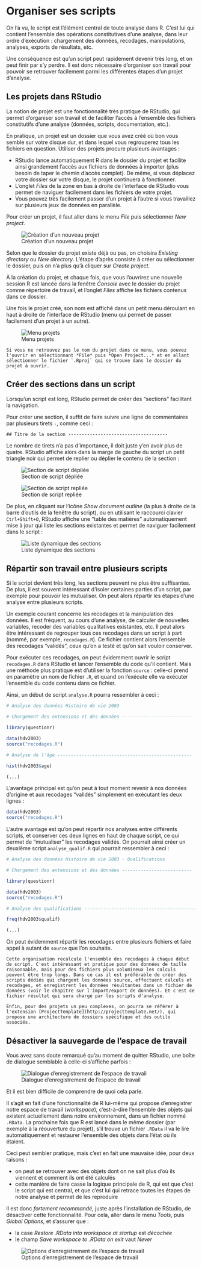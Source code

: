 # Organiser ses scripts

On l'a vu, le script est l'élément central de toute analyse dans R. C'est lui qui contient l'ensemble des opérations constitutives d'une analyse, dans leur ordre d'exécution : chargement des données, recodages, manipulations, analyses, exports de résultats, etc.

Une conséquence est qu'un script peut rapidement devenir très long, et on peut finir par s'y perdre. Il est donc nécessaire d'organiser son travail pour pouvoir se retrouver facilement parmi les différentes étapes d'un projet d'analyse.


## Les projets dans RStudio {#projets}

La notion de projet est une fonctionnalité très pratique de RStudio, qui permet d'organiser son travail et de faciliter l'accès à l'ensemble des fichiers constitutifs d'une analyse (données, scripts, documentation, etc.).

En pratique, un projet est un dossier que vous avez créé où bon vous semble sur votre disque dur, et dans lequel vous regrouperez tous les fichiers en question. Utiliser des projets procure plusieurs avantages :

- RStudio lance automatiquement R dans le dossier du projet et facilite ainsi grandement l'accès aux fichiers de données à importer (plus besoin de taper le chemin d'accès complet). De même, si vous déplacez votre dossier sur votre disque, le projet continuera à fonctionner.
- L'onglet *Files* de la zone en bas à droite de l'interface de RStudio vous permet de naviguer facilement dans les fichiers de votre projet.
- Vous pouvez très facilement passer d'un projet à l'autre si vous travaillez sur plusieurs jeux de données en parallèle.

Pour créer un projet, il faut aller dans le menu *File* puis sélectionner *New project*. 

![Création d'un nouveau projet](resources/screenshots/rstudio_new_project1.png)


Selon que le dossier du projet existe déjà ou pas, on choisira *Existing directory* ou *New directory*. L'étape d'après consiste à créer ou sélectionner le dossier, puis on n'a plus qu'à cliquer sur *Create project*.

À la création du projet, et chaque fois, que vous l'ouvrirez une nouvelle session R est lancée dans la fenêtre *Console* avec le dossier du projet comme répertoire de travail, et l'onglet *Files* affiche les fichiers contenus dans ce dossier.

Une fois le projet créé, son nom est affiché dans un petit menu déroulant en haut à droite de l'interface de RStudio (menu qui permet de passer facilement d'un projet à un autre). 

![Menu projets](resources/screenshots/rstudio_project_menu.png)

```block
Si vous ne retrouvez pas le nom du projet dans ce menu, vous pouvez l'ouvrir en sélectionnant *File* puis *Open Project...* et en allant sélectionner le fichier `.Rproj` qui se trouve dans le dossier du projet à ouvrir.
```

## Créer des sections dans un script

Lorsqu'un script est long, RStudio permet de créer des "sections" facilitant la navigation.

Pour créer une section, il suffit de faire suivre une ligne de commentaires par plusieurs tirets `-`, comme ceci  :

```
## Titre de la section -------------------------------------
```

Le nombre de tirets n'a pas d'importance, il doit juste y'en avoir plus de quatre. RStudio affiche alors dans la marge de gauche du script un petit triangle noir qui permet de replier ou déplier le contenu de la section :

![Section de script dépliée](resources/screenshots/rstudio_section_depliee.png)

![Section de script repliée](resources/screenshots/rstudio_section_repliee.png)

De plus, en cliquant sur l'icône *Show document outline* (la plus à droite de la barre d'outils de la fenêtre du script), ou en utilisant le raccourci clavier `Ctrl+Shift+O`, RStudio affiche une "table des matières" automatiquement mise à jour qui liste les sections existantes et permet de naviguer facilement dans le script :

![Liste dynamique des sections](resources/screenshots/rstudio_toc.png)



## Répartir son travail entre plusieurs scripts

Si le script devient très long, les sections peuvent ne plus être suffisantes. De plus, il est souvent intéressant d'isoler certaines parties d'un script, par exemple pour pouvoir les mutualiser. On peut alors répartir les étapes d'une analyse entre plusieurs scripts.

Un exemple courant concerne les recodages et la manipulation des données. Il est fréquent, au cours d'une analyse, de calculer de nouvelles variables, recoder des variables qualitatives existantes, etc. Il peut alors être intéressant de regrouper tous ces recodages dans un script à part (nommé, par exemple, `recodages.R`). Ce fichier contient alors l'ensemble des recodages "validés", ceux qu'on a testé et qu'on sait vouloir conserver.

Pour exécuter ces recodages, on peut évidemment ouvrir le script `recodages.R` dans RStudio et lancer l'ensemble du code qu'il contient. Mais une méthode plus pratique est d'utiliser la fonction `source` : celle-ci prend en paramètre un nom de fichier `.R`, et quand on l'exécute elle va exécuter l'ensemble du code contenu dans ce fichier.

Ainsi, un début de script `analyse.R` pourra ressembler à ceci :

```r
# Analyse des données Histoire de vie 2003

# Chargement des extensions et des données --------------------------

library(questionr)

data(hdv2003)
source("recodages.R")

# Analyse de l'âge --------------------------------------------------

hist(hdv2003$age)

(...)
```

L'avantage principal est qu'on peut à tout moment revenir à nos données d'origine et aux recodages "validés" simplement en exécutant les deux lignes :

```r
data(hdv2003)
source("recodages.R")
```


L'autre avantage est qu'on peut répartir nos analyses entre différents scripts, et conserver ces deux lignes en haut de chaque script, ce qui permet de "mutualiser" les recodages validés. On pourrait ainsi créer un deuxième script `analyse_qualif.R` qui pourrait ressembler à ceci :

```r
# Analyse des données Histoire de vie 2003 - Qualifications

# Chargement des extensions et des données --------------------------

library(questionr)

data(hdv2003)
source("recodages.R")

# Analyse des qualifications --------------------------------------------------

freq(hdv2003$qualif)

(...)

```


On peut évidemment répartir les recodages entre plusieurs fichiers et faire appel à autant de `source` que l'on souhaite.

```block
Cette organisation recalcule l'ensemble des recodages à chaque début de script. C'est intéressant et pratique pour des données de taille raisonnable, mais pour des fichiers plus volumineux les calculs peuvent être trop longs. Dans ce cas il est préférable de créer des scripts dédiés qui chargent les données source, effectuent calculs et recodages, et enregistrent les données résultantes dans un fichier de données (voir le chapitre sur l'import/export de données). Et c'est ce fichier résultat qui sera chargé par les scripts d'analyse.

Enfin, pour des projets un peu complexes, on pourra se référer à l'extension [ProjectTemplate](http://projecttemplate.net/), qui propose une architecture de dossiers spécifique et des outils associés.
```



## Désactiver la sauvegarde de l'espace de travail

Vous avez sans doute remarqué qu'au moment de quitter RStudio, une boîte de dialogue semblable à celle-ci s'affiche parfois :

![Dialogue d'enregistrement de l'espace de travail](resources/screenshots/rstudio_save_workspace_dialog.png)

Et il est bien difficile de comprendre de quoi cela parle. 

Il s'agit en fait d'une fonctionnalité de R lui-même qui propose d'enregistrer notre espace de travail (*workspace*), c'est-à-dire l'ensemble des objets qui existent actuellement dans notre environnement, dans un fichier nommé `.RData`. La prochaine fois que R est lancé dans le même dossier (par exemple à la réouverture du projet), s'il trouve un fichier `.RData` il va le lire automatiquement et restaurer l'ensemble des objets dans l'état où ils étaient.

Ceci peut sembler pratique, mais c'est en fait une mauvaise idée, pour deux raisons :

- on peut se retrouver avec des objets dont on ne sait plus d'où ils viennent et comment ils ont été calculés
- cette manière de faire casse la logique principale de R, qui est que c'est le script qui est central, et que c'est lui qui retrace toutes les étapes de notre analyse et permet de les reproduire

Il est donc *fortement recommandé*, juste après l'installation de RStudio, de désactiver cette fonctionnalité. Pour cela, aller dans le menu *Tools*, puis *Global Options*, et s'assurer que :

- la case *Restore .RData into workspace at startup* est *décochée*
- le champ *Save workspace to .RData on exit* vaut *Never*


![Options d'enregistrement de l'espace de travail](resources/screenshots/rstudio_save_workspace_options.png)




